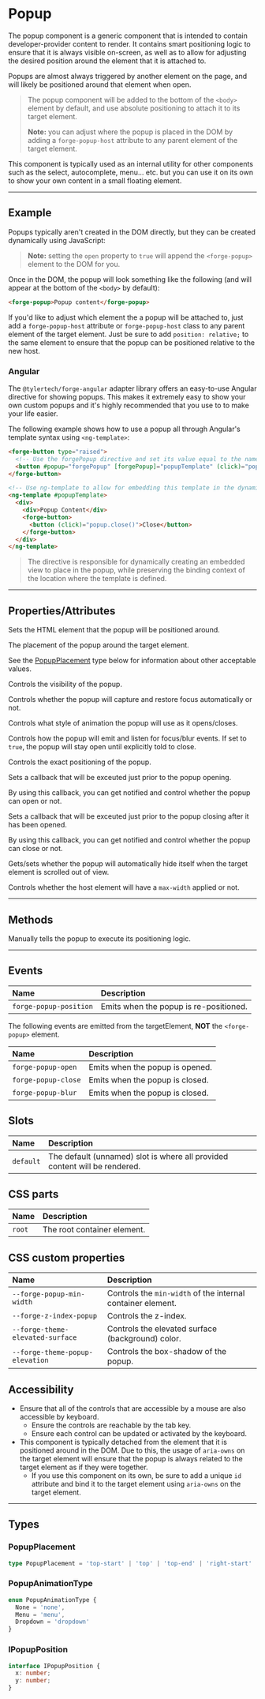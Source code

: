
<PageSection>

# Popup

The popup component is a generic component that is intended to contain developer-provider content to render. It contains smart positioning logic to ensure that it is
always visible on-screen, as well as to allow for adjusting the desired position around the element that it is attached to.

Popups are almost always triggered by another element on the page, and will likely be positioned around that element when open.

> The popup component will be added to the bottom of the `<body>` element by default, and use absolute positioning to attach it to its target element.
>
> **Note:** you can adjust where the popup is placed in the DOM by adding a `forge-popup-host` attribute to any parent element of the target element.

This component is typically used as an internal utility for other components such as the select, autocomplete, menu... etc. but you can use it on its own
to show your own content in a small floating element.

</PageSection>

---

<PageSection>

## Example

Popups typically aren't created in the DOM directly, but they can be created dynamically using JavaScript:

<LiveDemo fullWidth layout="column" codeTs={PopupDefaultTs()}>
  <PopupDemo />
</LiveDemo>

> **Note:** setting the `open` property to `true` will append the `<forge-popup>` element to the DOM for you.

Once in the DOM, the popup will look something like the following (and will appear at the bottom of the `<body>` by default):

```html
<forge-popup>Popup content</forge-popup>
```

If you'd like to adjust which element the a popup will be attached to, just add a `forge-popup-host` attribute or `forge-popup-host` class to any parent element
of the target element. Just be sure to add `position: relative;` to the same element to ensure that the popup can be positioned relative to the new host.

### Angular

The `@tylertech/forge-angular` adapter library offers an easy-to-use Angular directive for showing popups. This makes it extremely easy to show
your own custom popups and it's highly recommended that you use to to make your life easier.

The following example shows how to use a popup all through Angular's template syntax using `<ng-template>`:

```html
<forge-button type="raised">
  <!-- Use the forgePopup directive and set its value equal to the name of the template specified below -->
  <button #popup="forgePopup" [forgePopup]="popupTemplate" (click)="popup.open()" forgePopupCloseOnBlur="true">Show popup</button>
</forge-button>

<!-- Use ng-template to allow for embedding this template in the dynamically generated popup -->
<ng-template #popupTemplate>
  <div>
    <div>Popup Content</div>
    <forge-button>
      <button (click)="popup.close()">Close</button>
    </forge-button>
  </div>
</ng-template>
```

> The directive is responsible for dynamically creating an embedded view to place in the popup, while preserving the binding context of the location where the template is defined.

</PageSection>

---

<PageSection>

## Properties/Attributes

<PropertyDef name="targetElement" type="HTMLElement" attr={false} defaultValue="undefined">

Sets the HTML element that the popup will be positioned around.

</PropertyDef>

<PropertyDef name="placement" type="PopupPlacement" defaultValue="&quot;bottom-start&quot;">

The placement of the popup around the target element.

See the [PopupPlacement](#popupplacement) type below for information about other acceptable values.

</PropertyDef>

<PropertyDef name="open" type="boolean" defaultValue="false">

Controls the visibility of the popup.

</PropertyDef>

<PropertyDef name="manageFocus" type="boolean" defaultValue="false">

Controls whether the popup will capture and restore focus automatically or not.

</PropertyDef>

<PropertyDef name="animationType" type="PopupAnimationType" defaultValue="&quot;none&quot;">

Controls what style of animation the popup will use as it opens/closes.

</PropertyDef>

<PropertyDef name="static" type="boolean" defaultValue="false">

Controls how the popup will emit and listen for focus/blur events. If set to `true`, the popup will stay open until explicitly told to close.

</PropertyDef>

<PropertyDef name="offset" type="IPopupPosition" defaultValue="{ x: 0, y: 0 }">

Controls the exact positioning of the popup.

</PropertyDef>

<PropertyDef name="openCallback" type="() => void | Promise<void>" defaultValue="undefined">

Sets a callback that will be exceuted just prior to the popup opening.

By using this callback, you can get notified and control whether the popup can open or not.

</PropertyDef>

<PropertyDef name="closeCallback" type="() => void | Promise<void>" defaultValue="undefined">

Sets a callback that will be exceuted just prior to the popup closing after it has been opened.

By using this callback, you can get notified and control whether the popup can close or not.

</PropertyDef>

<PropertyDef name="hideWhenClipped" type="boolean" defaultValue="false">

Gets/sets whether the popup will automatically hide itself when the target element is scrolled out of view.

</PropertyDef>

<PropertyDef name="constrain-viewport-width" prop={false} type="boolean" defaultValue="''">

Controls whether the host element will have a `max-width` applied or not.

</PropertyDef>

</PageSection>

---

<PageSection>

## Methods


<MethodDef name="position(): void">

Manually tells the popup to execute its positioning logic.

</MethodDef>

</PageSection>

---

<PageSection>

## Events

| Name                    | Description
| :-----------------------| :-----------------
| `forge-popup-position`    | Emits when the popup is re-positioned.

The following events are emitted from the targetElement, **NOT** the `<forge-popup>` element.

| Name                    | Description
| :-----------------------| :-----------------
| `forge-popup-open`        | Emits when the popup is opened.
| `forge-popup-close`       | Emits when the popup is closed.
| `forge-popup-blur`        | Emits when the popup is closed.

</PageSection>

<PageSection>

## Slots

| Name                            | Description
| :-------------------------------| :------------------
| `default`                       | The default (unnamed) slot is where all provided content will be rendered.

</PageSection>

<PageSection>

## CSS parts

| Name                       | Description
| :--------------------------| :------------------
| `root`                     | The root container element.

</PageSection>

<PageSection>

## CSS custom properties

| Name                                          | Description
| :---------------------------------------------| :------------------
| `--forge-popup-min-width`                     | Controls the `min-width` of the internal container element.
| `--forge-z-index-popup`                       | Controls the z-index.
| `--forge-theme-elevated-surface`              | Controls the elevated surface (background) color.
| `--forge-theme-popup-elevation`               | Controls the box-shadow of the popup.

</PageSection>

<PageSection>

## Accessibility

- Ensure that all of the controls that are accessible by a mouse are also accessible by keyboard.
  - Ensure the controls are reachable by the tab key.
  - Ensure each control can be updated or activated by the keyboard.
- This component is typically detached from the element that it is positioned around in the DOM. Due to this, the usage of `aria-owns` on the target element will ensure that the popup is always related to the target element as if they were together.
  - If you use this component on its own, be sure to add a unique `id` attribute and bind it to the target element using `aria-owns` on the target element.

</PageSection>

---

<PageSection>

## Types

### PopupPlacement

```ts expanded
type PopupPlacement = 'top-start' | 'top' | 'top-end' | 'right-start' | 'right' | 'right-end' | 'bottom-start' | 'bottom' | 'bottom-end' | 'left-start' | 'left' | 'left-end';
```

### PopupAnimationType

```ts
enum PopupAnimationType {
  None = 'none',
  Menu = 'menu',
  Dropdown = 'dropdown'
}
```

### IPopupPosition 

```ts
interface IPopupPosition {
  x: number;
  y: number;
}
```

</PageSection>
